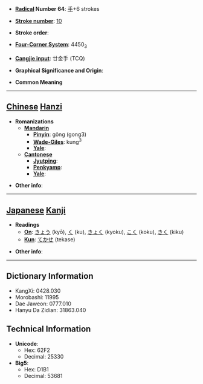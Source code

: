 * '''[[Wiktionary:Chinese radical index| Radical]] Number 64''': [[Wiktionary:Chinese radical index 手|手]]+6 strokes

* '''[[Wiktionary:Chinese total strokes index|Stroke number]]''': [[Wiktionary:Chinese total strokes index 10|10]]

* '''Stroke order''': 

* '''[[Wiktionary:Chinese four corner index|Four-Corner System]]''': 4450<sub>3</sub>

* '''[[Wiktionary:Chinese Cangjie index|Cangjie input]]''': 廿金手 (TCQ)

* '''Graphical Significance and Origin''': 

* '''Common Meaning'''

----

== [[Chinese]] [[Hanzi]] ==

* '''Romanizations'''
** '''[[Mandarin]]'''
*** '''[[Pinyin]]''': gǒng (gong3)
*** '''[[Wade-Giles]]''': kung<sup>3</sup>
*** '''[[Yale]]''': 
** '''[[Cantonese]]'''
*** '''[[Jyutping]]''':
*** '''[[Penkyamp]]''': 
*** '''[[Yale]]''': 

* '''Other info''': 

----

== [[Japanese]] [[Kanji]] ==

* '''Readings'''
** '''[[On]]''': [[きょう]] (kyō), [[く]] (ku), [[きょく]] (kyoku), [[こく]] (koku), [[きく]] (kiku)
** '''[[Kun]]''': [[てかせ]] (tekase)

* '''Other info''':  

----

== Dictionary Information ==

* KangXi: 0428.030
* Morobashi: 11995
* Dae Jaweon: 0777.010
* Hanyu Da Zidian: 31863.040

== Technical Information ==

* '''Unicode''':
** Hex: 62F2
** Decimal: 25330
* '''Big5''':
** Hex: D1B1
** Decimal: 53681